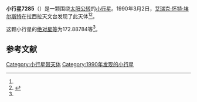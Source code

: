 {{Infobox planet
| bgcolour = #FFFFC0
| name = 7285 Seggewiss
| symbol = 
| image = 
| caption = 
| discovery = yes
| discovery_ref = 
| discoverer = [[艾瑞克·怀特·埃尔斯特|艾瑞克·怀特·埃尔斯特]]
| discovery_site = [[拉西拉天文台|拉西拉天文台]] 
| discovered = 1990年3月2日
| designations = yes
| mp_name = 
| named_after = 
| alt_names = 1990 EX2/ 1971 SX2 / 1988 XZ5
| mp_category = [[主带小行星|主带小行星]]
| orbit_ref = <ref name="a">[http://ssd.jpl.nasa.gov/sbdb.cgi?sstr=7285 7285 Seggewiss] {{Wayback|url=http://ssd.jpl.nasa.gov/sbdb.cgi?sstr=7285 |date=20210717070111 }}，小行星數據庫瀏覽器（JPL Small-Body Database Browser）－[[美国国家航空航天局|美国国家航空航天局]]喷气推进实验室</ref>
| epoch = 2456400.5 (2013年4月18日更新)
| aphelion = {{convert|3.0732771|AU|km|3|abbr=on|lk=out}}
| perihelion = {{convert|2.0771371|AU|km|3|abbr=on}}
| semimajor = {{convert|2.5752071|AU|km|3|abbr=on}}
| eccentricity = 0.1934097
| period = 1509.442823 [[日|日]]<br />4.13[[儒略年|儒略年]]
| avg_speed = 
| inclination = 12.02696
| asc_node = 185.49907
| mean_anomaly = 
| arg_peri = 172.88784
| satellites = 
| physical_characteristics = yes
| dimensions = 
| mass = 
| density = 
| surface_grav = 
| escape_velocity = 
| sidereal_day = 
| axial_tilt = 
| pole_ecliptic_lat = 
| pole_ecliptic_lon = 
| albedo = 
| temperatures= 
| temp_name1 = 
| mean_temp_1 = 
| max_temp_1 = 
| temp_name2 = 
| max_temp_2 = 
| spectral_type = 
| abs_magnitude = 172.88784
}}

'''小行星7285'''（{{lang-en|7285 Seggewiss}}）是一颗围绕[[太阳|太阳]][[公转|公转]]的[[小行星|小行星]]。1990年3月2日，[[艾瑞克·怀特·埃尔斯特|艾瑞克·怀特·埃尔斯特]]在拉西拉天文台发现了此天体<ref name="a" /><ref>{{cite news|title=小行星列表|url=http://cfa-www.harvard.edu/iau/lists/NumberedMPs.txt|accessdate=2013-07-08|newspaper=哈佛大学|archive-date=2008-05-17|archive-url=https://web.archive.org/web/20080517010638/http://cfa-www.harvard.edu/iau/lists/NumberedMPs.txt|dead-url=no}}</ref>。

这颗小行星的[[绝对星等|绝对星等]]为172.88784等<ref name="a" />。

==参考文献==
{{reflist}}
{{Minor Planet Number|[[小行星7284|小行星7284]]|[[小行星7286|小行星7286]]}}

{{小天体}}

[[Category:小行星带天体|Category:小行星带天体]]
[[Category:1990年发现的小行星|Category:1990年发现的小行星]]

{{asteroid-stub}}